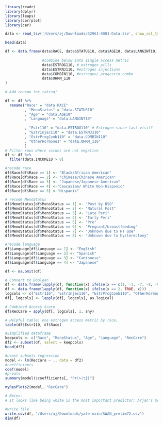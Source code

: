```r
library(readr)
library(dplyr)
library(leaps)
library(corrplot)
library(car)

data <- read_tsv('/Users/aj/Downloads/32961-0001-Data.tsv', show_col_types = FALSE)
```
```r
head(data)
```


```r
df <- data.frame(data$RACE, data$STATUS10, data$AGE10, data$LANGINT10, data$INSURAN10, data$NOTAFFR10, data$INCOME10, data$HOTFLAS10, #predictors
                 
                 #combine below into single access metric
                 data$ESTROG110, # estrogen pills
                 data$ESTRNJ110, #estrogen injections
                 data$COMBIN110, #estrogen/ progestin combo
                 data$OHRM_110
)
                 
# Add reason for taking!

df <- df %>% 
  rename("Race" = "data.RACE"
         , "MenoStatus" = "data.STATUS10"
         , "Age" = "data.AGE10"
         , "Language" = "data.LANGINT10"
         
         , "Estr110" = "data.ESTROG110" # Estrogen since last visit?
         , "EstrInjec110" = "data.ESTRNJ110"
         , "EstrProgComb110" = "data.COMBIN110"
         , "OtherHormone1" = "data.OHRM_110"
         )
# Filter rows where values are not negative
df <- df %>%
  filter(data.INCOME10 > 0)
```

```r
#recode race
df$Race[df$Race == 1] <- "Black/African American"
df$Race[df$Race == 2] <- "Chinese/Chinese American"
df$Race[df$Race == 3] <- "Japanese/Japanese American"
df$Race[df$Race == 4] <-"Caucasian/ White Non-Hispanic"
df$Race[df$Race == 5] <-"Hispanic"

# recode MenoStatus
df$MenoStatus[df$MenoStatus == 1] <- "Post by BSO"
df$MenoStatus[df$MenoStatus == 2] <- "Natural Post"
df$MenoStatus[df$MenoStatus == 3] <- "Late Peri"
df$MenoStatus[df$MenoStatus == 4] <- "Early Peri"
df$MenoStatus[df$MenoStatus == 5] <- "Pre"
df$MenoStatus[df$MenoStatus == 6] <- "Pregnant/breastfeeding"
df$MenoStatus[df$MenoStatus == 7] <- "Unknown due to HT use"
df$MenoStatus[df$MenoStatus == 8] <- "Unknown due to hysterectomy"

#recode language
df$Language[df$Language == 1] <- "English"
df$Language[df$Language == 2] <- "Spanish"
df$Language[df$Language == 3] <- "Cantonese"
df$Language[df$Language == 4] <- "Japanese"

df <- na.omit(df)
```

```r
# Convert to Boolean
df <- data.frame(lapply(df, function(x) ifelse(x == c(1, -1, -7, -8, -9), FALSE, x)))
df <- data.frame(lapply(df, function(x) ifelse(x == 2, TRUE, x)))
logcols <- c("Estr110", "EstrInjec110", "EstrProgComb110", "OtherHormone1")
df[, logcols] <- lapply(df[, logcols], as.logical)

# Combined Access Score
df$RecCare = apply(df[, logcols], 1, any)

# Helpful table: one estrogen access metric by race.
table(df$Estr110, df$Race)
```
```r
#Simplified dataframe
keepcols <- c("Race", "MenoStatus", "Age", "Language", "RecCare")
df2 <- subset(df, select = keepcols)
head(df2)

#Least subsets regression
model <- lm(RecCare ~ ., data = df2)
#coefficients
coef(model)
#p-vals
summary(model)$coefficients[, "Pr(>|t|)"]

myResPlots2(model, "RecCare")

# Notes:
# It looks like being white is the most important predictor; Arjan's model should serve to clarify this and get predicted access score.
```


```r
#write file
write.csv(df, "/Users/aj/Downloads/yale-main/SWAN_prelim72.csv")
dim(df)
```